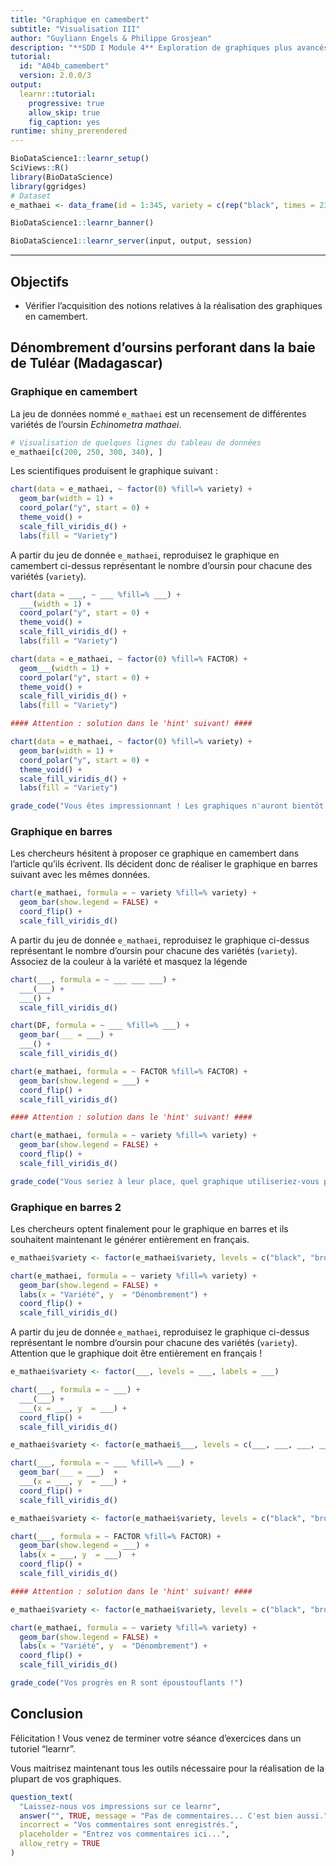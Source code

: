 ```yaml
---
title: "Graphique en camembert"
subtitle: "Visualisation III"
author: "Guyliann Engels & Philippe Grosjean"
description: "**SDD I Module 4** Exploration de graphiques plus avancés dans R."
tutorial:
  id: "A04b_camembert"
  version: 2.0.0/3
output:
  learnr::tutorial:
    progressive: true
    allow_skip: true
    fig_caption: yes
runtime: shiny_prerendered
---
```


```r
BioDataScience1::learnr_setup()
SciViews::R()
library(BioDataScience)
library(ggridges)
# Dataset
e_mathaei <- data_frame(id = 1:345, variety = c(rep("black", times = 236), rep("purple" , times = 40), rep("brown", times = 35), rep("green", times = 34)))
```

```r
BioDataScience1::learnr_banner()
```

```r
BioDataScience1::learnr_server(input, output, session)
```

----

## Objectifs

- Vérifier l'acquisition des notions relatives à la réalisation des graphiques en camembert.

## Dénombrement d'oursins perforant dans la baie de Tuléar (Madagascar)

### Graphique en camembert

La jeu de données nommé `e_mathaei` est un recensement de différentes variétés de l'oursin *Echinometra mathaei*. 

```r
# Visualisation de quelques lignes du tableau de données
e_mathaei[c(200, 250, 300, 340), ]
```

Les scientifiques produisent le graphique suivant :

```r
chart(data = e_mathaei, ~ factor(0) %fill=% variety) +
  geom_bar(width = 1) + 
  coord_polar("y", start = 0) +
  theme_void() +
  scale_fill_viridis_d() +
  labs(fill = "Variety")
```

A partir du jeu de donnée `e_mathaei`, reproduisez le graphique en camembert ci-dessus représentant le nombre d'oursin pour chacune des variétés (`variety`).

```r
chart(data = ___, ~ ___ %fill=% ___) +
  ___(width = 1) + 
  coord_polar("y", start = 0) +
  theme_void() +
  scale_fill_viridis_d() +
  labs(fill = "Variety")
```

```r
chart(data = e_mathaei, ~ factor(0) %fill=% FACTOR) +
  geom___(width = 1) + 
  coord_polar("y", start = 0) +
  theme_void() +
  scale_fill_viridis_d() +
  labs(fill = "Variety")

#### Attention : solution dans le 'hint' suivant! ####
```

```r
chart(data = e_mathaei, ~ factor(0) %fill=% variety) +
  geom_bar(width = 1) + 
  coord_polar("y", start = 0) +
  theme_void() +
  scale_fill_viridis_d() +
  labs(fill = "Variety")
```

```r
grade_code("Vous êtes impressionnant ! Les graphiques n'auront bientôt plus de secrets pour vous.")
```

### Graphique en barres

Les chercheurs hésitent à proposer ce graphique en camembert dans l'article qu'ils écrivent. Ils décident donc de réaliser le graphique en barres suivant avec les mêmes données. 

```r
chart(e_mathaei, formula = ~ variety %fill=% variety) +
  geom_bar(show.legend = FALSE) +
  coord_flip() + 
  scale_fill_viridis_d()
```

A partir du jeu de donnée `e_mathaei`, reproduisez le graphique ci-dessus représentant le nombre d'oursin pour chacune des variétés (`variety`). Associez de la couleur à la variété et masquez la légende

```r
chart(___, formula = ~ ___ ___ ___) +
  ___(___) +
  ___() + 
  scale_fill_viridis_d()
```

```r
chart(DF, formula = ~ ___ %fill=% ___) +
  geom_bar(___ = ___) +
  ___() + 
  scale_fill_viridis_d()
```

```r
chart(e_mathaei, formula = ~ FACTOR %fill=% FACTOR) +
  geom_bar(show.legend = ___) +
  coord_flip() + 
  scale_fill_viridis_d()

#### Attention : solution dans le 'hint' suivant! ####
```

```r
chart(e_mathaei, formula = ~ variety %fill=% variety) +
  geom_bar(show.legend = FALSE) +
  coord_flip() + 
  scale_fill_viridis_d()
```

```r
grade_code("Vous seriez à leur place, quel graphique utiliseriez-vous pour présenter ces données ? Graphique en barres ou en camembert ?")
```

### Graphique en barres 2

Les chercheurs optent finalement pour le graphique en barres et ils souhaitent maintenant le générer entièrement en français. 

```r
e_mathaei$variety <- factor(e_mathaei$variety, levels = c("black", "brown", "green", "purple"), labels = c("noir", "brun", "vert", "mauve"))

chart(e_mathaei, formula = ~ variety %fill=% variety) +
  geom_bar(show.legend = FALSE) + 
  labs(x = "Variété", y  = "Dénombrement") +
  coord_flip() + 
  scale_fill_viridis_d()
```

A partir du jeu de donnée `e_mathaei`, reproduisez le graphique ci-dessus représentant le nombre d'oursin pour chacune des variétés (`variety`). Attention que le graphique doit être entièrement en français !  

```r
e_mathaei$variety <- factor(___, levels = ___, labels = ___)

chart(___, formula = ~ ___) +
  ___(___) + 
  ___(x = ___, y  = ___) +
  coord_flip() + 
  scale_fill_viridis_d()
```

```r
e_mathaei$variety <- factor(e_mathaei$___, levels = c(___, ___, ___, ___), labels = c(___, ___, ___, ___))

chart(___, formula = ~ ___ %fill=% ___) +
  geom_bar(___ = ___)  + 
  ___(x = ___, y  = ___) +
  coord_flip() + 
  scale_fill_viridis_d()
```

```r
e_mathaei$variety <- factor(e_mathaei$variety, levels = c("black", "brown", "green", "purple"), labels = c("noir", "brun", "vert", "mauve"))

chart(___, formula = ~ FACTOR %fill=% FACTOR) +
  geom_bar(show.legend = ___) +
  labs(x = ___, y  = ___)  + 
  coord_flip() + 
  scale_fill_viridis_d()

#### Attention : solution dans le 'hint' suivant! ####
```

```r
e_mathaei$variety <- factor(e_mathaei$variety, levels = c("black", "brown", "green", "purple"), labels = c("noir", "brun", "vert", "mauve"))

chart(e_mathaei, formula = ~ variety %fill=% variety) +
  geom_bar(show.legend = FALSE) + 
  labs(x = "Variété", y  = "Dénombrement") +
  coord_flip() + 
  scale_fill_viridis_d()
```

```r
grade_code("Vos progrès en R sont époustouflants !")
```

## Conclusion

Félicitation ! Vous venez de terminer votre séance d'exercices dans un tutoriel "learnr".

Vous maitrisez maintenant tous les outils nécessaire pour la réalisation de la plupart de vos graphiques. 

```r
question_text(
  "Laissez-nous vos impressions sur ce learnr",
  answer("", TRUE, message = "Pas de commentaires... C'est bien aussi."),
  incorrect = "Vos commentaires sont enregistrés.",
  placeholder = "Entrez vos commentaires ici...",
  allow_retry = TRUE
)
```


